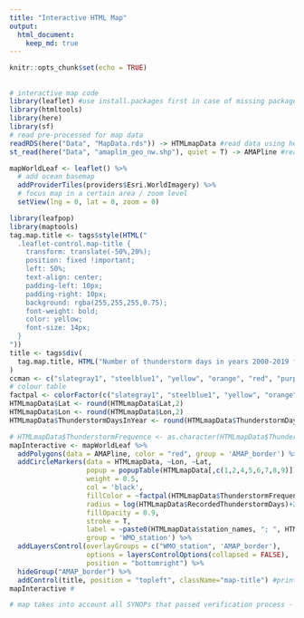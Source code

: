 ---
title: "Interactive HTML Map"
output: 
  html_document:
    keep_md: true
---

```{r setup, include=FALSE}
knitr::opts_chunk$set(echo = TRUE)
```

## 

```{r Imap, echo=FALSE, warning=FALSE, message=FALSE}
# interactive map code 
library(leaflet) #use install.packages first in case of missing packages 
library(htmltools)
library(here)
library(sf)
# read pre-processed for map data
readRDS(here("Data", "MapData.rds")) -> HTMLmapData #read data using here library and its "relative" path 
st_read(here("Data", "amaplim_geo_nw.shp"), quiet = T) -> AMAPline #read shapefile (downloaded originally from: https://www.amap.no/work-area/document/868 )

mapWorldLeaf <- leaflet() %>%
  # add ocean basemap
  addProviderTiles(providers$Esri.WorldImagery) %>%
  # focus map in a certain area / zoom level
  setView(lng = 0, lat = 0, zoom = 0)

library(leafpop)
library(maptools)
tag.map.title <- tags$style(HTML("
  .leaflet-control.map-title { 
    transform: translate(-50%,20%);
    position: fixed !important;
    left: 50%;
    text-align: center;
    padding-left: 10px; 
    padding-right: 10px; 
    background: rgba(255,255,255,0.75);
    font-weight: bold;
    color: yellow;
    font-size: 14px;
  }
"))
title <- tags$div(
  tag.map.title, HTML("Number of thunderstorm days in years 2000-2019 from SYNOPs")
)  
ccman <- c("slategray1", "steelblue1", "yellow", "orange", "red", "purple")
# colour table 
factpal <- colorFactor(c("slategray1", "steelblue1", "yellow", "orange", "red", "purple"), HTMLmapData$ThunderstormFrequence)
HTMLmapData$Lat <- round(HTMLmapData$Lat,2)
HTMLmapData$Lon <- round(HTMLmapData$Lon,2)
HTMLmapData$ThunderstormDaysInYear <- round(HTMLmapData$ThunderstormDaysInYear,2)

# HTMLmapData$ThunderstormFrequence <- as.character(HTMLmapData$ThunderstormFrequence)
mapInteractive <- mapWorldLeaf %>%
  addPolygons(data = AMAPline, color = "red", group = 'AMAP_border') %>%
  addCircleMarkers(data = HTMLmapData, ~Lon, ~Lat, 
                   popup = popupTable(HTMLmapData[,c(1,2,4,5,6,7,8,9)]), #not working now - popup Table data 
                   weight = 0.5,
                   col = 'black',
                   fillColor = ~factpal(HTMLmapData$ThunderstormFrequence),
                   radius = log(HTMLmapData$RecordedThunderstormDays)+2.5, #+2.5 to avoid too small siz of points on map; log to avoid to too large points 
                   fillOpacity = 0.9,
                   stroke = T,
                   label = ~paste0(HTMLmapData$station_names, "; ", HTMLmapData$ThunderstormDaysInYear),
                   group = 'WMO_station') %>%
  addLayersControl(overlayGroups = c("WMO_station", 'AMAP_border'),
                   options = layersControlOptions(collapsed = FALSE),
                   position = "bottomright") %>%
  hideGroup("AMAP_border") %>%
  addControl(title, position = "topleft", className="map-title") #print title at top 
mapInteractive # 

# map takes into account all SYNOPs that passed verification process - including highly doubtful Antactica cases!
```
